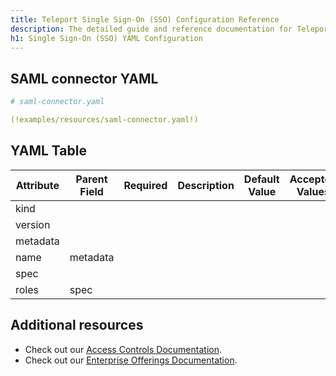 ```yaml
---
title: Teleport Single Sign-On (SSO) Configuration Reference
description: The detailed guide and reference documentation for Teleport Single Sign-On (SSO) YAML Configuration.
h1: Single Sign-On (SSO) YAML Configuration
---
```


## SAML connector YAML

```yaml
# saml-connector.yaml

(!examples/resources/saml-connector.yaml!)
```

## YAML Table

| Attribute | Parent Field | Required | Description | Default Value | Accepted Values |
| --- | --- |  --- | --- |  --- | --- |
| kind | | | | |
| version | | | | |
| metadata | | | | |
| name | metadata | | | | 
| spec |  | | | | 
| roles | spec | | | | 

## Additional resources

- Check out our [Access Controls Documentation](../../access-controls/introduction.mdx).
- Check out our [Enterprise Offerings Documentation](../../enterprise/introduction.mdx).
